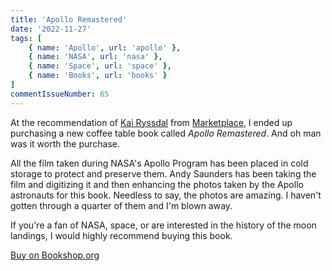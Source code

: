 ```yaml
---
title: 'Apollo Remastered'
date: '2022-11-27'
tags: [
    { name: 'Apollo', url: 'apollo' },
    { name: 'NASA', url: 'nasa' },
    { name: 'Space', url: 'space' },
    { name: 'Books', url: 'books' }
]
commentIssueNumber: 65
---
```


At the recommendation of [Kai Ryssdal](https://mastodon.world/@kairyssdal) from [Marketplace](https://www.marketplace.org/), I ended up purchasing a new coffee table book called _Apollo Remastered_. And oh man was it worth the purchase.

All the film taken during NASA's Apollo Program has been placed in cold storage to protect and preserve them. Andy Saunders has been taking the film and digitizing it and then enhancing the photos taken by the Apollo astronauts for this book. Needless to say, the photos are amazing. I haven't gotten through a quarter of them and I'm blown away.

<PostImage
    src="/images/posts/2022-11-27-apollo-remastered/apollo-remastered-front.jpg"
    alt="A view of the cover of Andy Saunder's book Apollo Remastered"
    width={1080}
    height={1366}
    centered
    shadowed={false}
/>

<PostImage
    src="/images/posts/2022-11-27-apollo-remastered/apollo-remastered-side.jpg"
    alt="A side view of Andy Saunder's book Apollo Remastered showing how thick it is"
    width={1080}
    height={663}
    centered
    shadowed={false}
/>

If you're a fan of NASA, space, or are interested in the history of the moon landings, I would highly recommend buying this book.

[Buy on Bookshop.org](https://bookshop.org/p/books/apollo-remastered-the-ultimate-photographic-record-andy-saunders/17299956?ean=9780762480241)